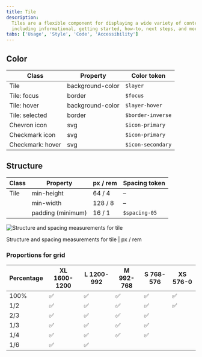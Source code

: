 ```yaml
---
title: Tile
description:
  Tiles are a flexible component for displaying a wide variety of content,
  including informational, getting started, how-to, next steps, and more.
tabs: ['Usage', 'Style', 'Code', 'Accessibility']
---
```


## Color

| Class            | Property         | Color token       |
| ---------------- | ---------------- | ----------------- |
| Tile             | background-color | `$layer`          |
| Tile: focus      | border           | `$focus`          |
| Tile: hover      | background-color | `$layer-hover`    |
| Tile: selected   | border           | `$border-inverse` |
| Chevron icon     | svg              | `$icon-primary`   |
| Checkmark icon   | svg              | `$icon-primary`   |
| Checkmark: hover | svg              | `$icon-secondary` |

## Structure

| Class | Property          | px / rem | Spacing token |
| ----- | ----------------- | -------- | ------------- |
| Tile  | min-height        | 64 / 4   | –             |
|       | min-width         | 128 / 8  | –             |
|       | padding (minimum) | 16 / 1   | `$spacing-05` |

<div className="image--fixed">

![Structure and spacing measurements for tile](images/tile-style-2.png)

</div>

<Caption>Structure and spacing measurements for tile | px / rem</Caption>

### Proportions for grid

| Percentage | XL 1600-1200 | L 1200-992 | M 992-768 | S 768-576 | XS 576-0 |
| ---------- | ------------ | ---------- | --------- | --------- | -------- |
| 100%       | ✅           | ✅         | ✅        | ✅        | ✅       |
| 1/2        | ✅           | ✅         | ✅        | ✅        | ✅       |
| 2/3        | ✅           | ✅         | ✅        | ✅        |          |
| 1/3        | ✅           | ✅         | ✅        | ✅        |          |
| 1/4        | ✅           | ✅         | ✅        | ✅        |          |
| 1/6        | ✅           | ✅         |           |           |          |
